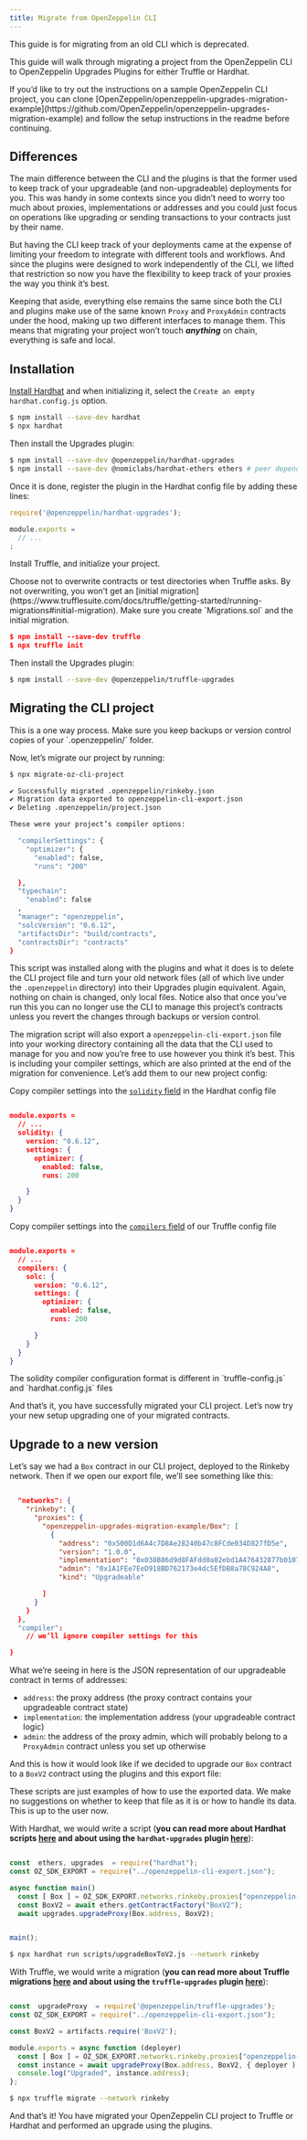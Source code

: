 ```yaml
---
title: Migrate from OpenZeppelin CLI
---
```


<Callout>
This guide is for migrating from an old CLI which is deprecated.
</Callout>

This guide will walk through migrating a project from the OpenZeppelin CLI to OpenZeppelin Upgrades Plugins for either Truffle or Hardhat.

<Callout>
If you’d like to try out the instructions on a sample OpenZeppelin CLI project, you can clone [OpenZeppelin/openzeppelin-upgrades-migration-example](https://github.com/OpenZeppelin/openzeppelin-upgrades-migration-example) and follow the setup instructions in the readme before continuing.
</Callout>

## Differences

The main difference between the CLI and the plugins is that the former used to keep track of your upgradeable (and non-upgradeable) deployments for you. This was handy in some contexts since you didn’t need to worry too much about proxies, implementations or addresses and you could just focus on operations like upgrading or sending transactions to your contracts just by their name.

But having the CLI keep track of your deployments came at the expense of limiting your freedom to integrate with different tools and workflows. And since the plugins were designed to work independently of the CLI, we lifted that restriction so now you have the flexibility to keep track of your proxies the way you think it’s best.

Keeping that aside, everything else remains the same since both the CLI and plugins make use of the same known `Proxy` and `ProxyAdmin` contracts under the hood, making up two different interfaces to manage them. This means that migrating your project won’t touch ***anything*** on chain, everything is safe and local.

## Installation

[Install Hardhat](https://hardhat.org/tutorial/creating-a-new-hardhat-project.html) and when initializing it, select the `Create an empty hardhat.config.js` option.

```bash
$ npm install --save-dev hardhat
$ npx hardhat
```

Then install the Upgrades plugin:

```bash
$ npm install --save-dev @openzeppelin/hardhat-upgrades
$ npm install --save-dev @nomiclabs/hardhat-ethers ethers # peer dependencies
```

Once it is done, register the plugin in the Hardhat config file by adding these lines:

```jsx
require('@openzeppelin/hardhat-upgrades');

module.exports =
  // ...
;
```

Install Truffle, and initialize your project.

<Callout type='warn'>
Choose not to overwrite contracts or test directories when Truffle asks. By not overwriting, you won’t get an [initial migration](https://www.trufflesuite.com/docs/truffle/getting-started/running-migrations#initial-migration). Make sure you create `Migrations.sol` and the initial migration.
</Callout>

```json
$ npm install --save-dev truffle
$ npx truffle init
```

Then install the Upgrades plugin:

```bash
$ npm install --save-dev @openzeppelin/truffle-upgrades
```

## Migrating the CLI project

<Callout type='warn'>
This is a one way process. Make sure you keep backups or version control copies of your `.openzeppelin/` folder.
</Callout>

Now, let’s migrate our project by running:

```bash
$ npx migrate-oz-cli-project
```

```bash
✔ Successfully migrated .openzeppelin/rinkeby.json
✔ Migration data exported to openzeppelin-cli-export.json
✔ Deleting .openzeppelin/project.json

These were your project’s compiler options:

  "compilerSettings": {
    "optimizer": {
      "enabled": false,
      "runs": "200"

  },
  "typechain":
    "enabled": false
  ,
  "manager": "openzeppelin",
  "solcVersion": "0.6.12",
  "artifactsDir": "build/contracts",
  "contractsDir": "contracts"
}
```

This script was installed along with the plugins and what it does is to delete the CLI project file and turn your old network files (all of which live under the `.openzeppelin` directory) into their Upgrades plugin equivalent. Again, nothing on chain is changed, only local files. Notice also that once you’ve run this you can no longer use the CLI to manage this project’s contracts unless you revert the changes through backups or version control.

The migration script will also export a `openzeppelin-cli-export.json` file into your working directory containing all the data that the CLI used to manage for you and now you’re free to use however you think it’s best. This is including your compiler settings, which are also printed at the end of the migration for convenience. Let’s add them to our new project config:

Copy compiler settings into the [`solidity` field](https://hardhat.org/config/#available-config-options) in the Hardhat config file

```json

module.exports =
  // ...
  solidity: {
    version: "0.6.12",
    settings: {
      optimizer: {
        enabled: false,
        runs: 200

    }
  }
}
```

Copy compiler settings into the [`compilers` field](https://www.trufflesuite.com/docs/truffle/reference/configuration#compiler-configuration) of our Truffle config file

```json

module.exports =
  // ...
  compilers: {
    solc: {
      version: "0.6.12",
      settings: {
        optimizer: {
          enabled: false,
          runs: 200

      }
    }
  }
}
```

<Callout>
The solidity compiler configuration format is different in `truffle-config.js` and `hardhat.config.js` files
</Callout>

And that’s it, you have successfully migrated your CLI project. Let’s now try your new setup upgrading one of your migrated contracts.

## Upgrade to a new version

Let’s say we had a `Box` contract in our CLI project, deployed to the Rinkeby network. Then if we open our export file, we’ll see something like this:

```json

  "networks": {
    "rinkeby": {
      "proxies": {
        "openzeppelin-upgrades-migration-example/Box": [
          {
            "address": "0x500D1d6A4c7D8Ae28240b47c8FCde034D827fD5e",
            "version": "1.0.0",
            "implementation": "0x038B86d9d8FAFdd0a02ebd1A476432877b0107C8",
            "admin": "0x1A1FEe7EeD918BD762173e4dc5EfDB8a78C924A8",
            "kind": "Upgradeable"

        ]
      }
    }
  },
  "compiler":
    // we’ll ignore compiler settings for this

}
```

What we’re seeing in here is the JSON representation of our upgradeable contract in terms of addresses:

* `address`: the proxy address (the proxy contract contains your upgradeable contract state)
* `implementation`: the implementation address (your upgradeable contract logic)
* `admin`: the address of the proxy admin, which will probably belong to a `ProxyAdmin` contract unless you set up otherwise

And this is how it would look like if we decided to upgrade our `Box` contract to a `BoxV2` contract using the plugins and this export file:

These scripts are just examples of how to use the exported data. We make no suggestions on whether to keep that file as it is or how to handle its data. This is up to the user now.

With Hardhat, we would write a script (**you can read more about Hardhat scripts [here](https://hardhat.org/guides/scripts.html) and about using the `hardhat-upgrades` plugin [here](/upgrades-plugins/hardhat-upgrades)**):

```jsx

const  ethers, upgrades  = require("hardhat");
const OZ_SDK_EXPORT = require("../openzeppelin-cli-export.json");

async function main()
  const [ Box ] = OZ_SDK_EXPORT.networks.rinkeby.proxies["openzeppelin-upgrades-migration-example/Box"];
  const BoxV2 = await ethers.getContractFactory("BoxV2");
  await upgrades.upgradeProxy(Box.address, BoxV2);


main();
```

```bash
$ npx hardhat run scripts/upgradeBoxToV2.js --network rinkeby
```

With Truffle, we would write a migration (**you can read more about Truffle migrations [here](https://www.trufflesuite.com/docs/truffle/getting-started/running-migrations) and about using the `truffle-upgrades` plugin [here](/upgrades-plugins/truffle-upgrades)**):

```jsx

const  upgradeProxy  = require('@openzeppelin/truffle-upgrades');
const OZ_SDK_EXPORT = require("../openzeppelin-cli-export.json");

const BoxV2 = artifacts.require('BoxV2');

module.exports = async function (deployer)
  const [ Box ] = OZ_SDK_EXPORT.networks.rinkeby.proxies["openzeppelin-upgrades-migration-example/Box"];
  const instance = await upgradeProxy(Box.address, BoxV2, { deployer );
  console.log("Upgraded", instance.address);
};
```

```bash
$ npx truffle migrate --network rinkeby
```

And that’s it! You have migrated your OpenZeppelin CLI project to Truffle or Hardhat and performed an upgrade using the plugins.
